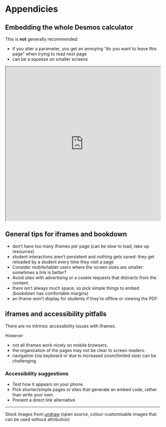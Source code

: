 # Appendicies {#sec:appendicies}

## Embedding the whole Desmos calculator {#sec:embed-whole-desmos}
This is **not** generally recommended:

- if you alter a parameter, you get an annoying "do you want to leave this page" when trying to read next page
- can be a squeeze on smaller screens

<iframe src="https://www.desmos.com/calculator/znlimgwkld" title="Damped Harmonic Oscillator in Desmos" width="100%" height="500px"></iframe>

## General tips for iframes and bookdown

- don't have too many iframes per page (can be slow to load, take up resources)
- student interactions aren't persistent and nothing gets saved: they get reloaded by a student every time they visit a page
- Consider mobile/tablet users where the screen sizes are smaller: sometimes a link is better?
- Avoid sites with advertising or a cookie requests that distracts from the content.
- there isn't always much space, so pick simple things to embed (bookdown has comfortable margins)
- an iframe won't display for students if they're offline or viewing the PDF.

## iframes and accessibility pitfalls
There are no intrinsic accessibility issues with iframes. 

*However*

- not all iframes work nicely on mobile browsers.
- the organization of the pages may not be clear to screen readers.
- navigation (via keyboard or due to increased zoom/limited size) can be challenging.

### Accessibility suggestions {-}

- Test how it appears on your phone
- Pick shorter/simple pages or sites that generate an embed code, rather than write your own.
- Present a direct link alternative 

---

Stock images from [undraw](https://undraw.co) (open source, colour-customisable images that can be used without attribution)

